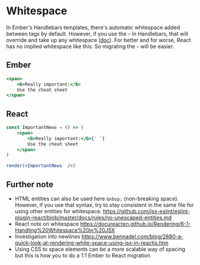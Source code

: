 # Whitespace 

In Ember's Handlebars templates, there's automatic whitespace added between tags by default. However, if you use the `~` in Handlebars, that will override and take up any whitespace ([doc](https://handlebarsjs.com/guide/expressions.html#whitespace-control)). For better and for worse, React has no implied whitespace like this. So migrating the `~` will be easier. 

## Ember

```hbs showLineNumbers
<span>
	<b>Really important:</b>
	Use the cheat sheet
</span>
```

## React 

```jsx live noInline
const ImportantNews = () => (
	<span>
		<b>Really important:</b>{' '}
		Use the cheat sheet
	</span>
)

render(<ImportantNews  />)
```

## Further note

- HTML entities can also be used here `&nbsp;` (non-breaking space). However, if you use that syntax, try to stay consistent in the same file for using other entities for whitespace. https://github.com/jsx-eslint/eslint-plugin-react/blob/master/docs/rules/no-unescaped-entities.md
- React note on whitespace https://docureacten.github.io/Rendering/6-1-Handling%20Whitespace%20in%20JSX
- Investigation into newlines https://www.bennadel.com/blog/2880-a-quick-look-at-rendering-white-space-using-jsx-in-reactjs.htm
- Using CSS to space elements can be a more scalable way of spacing but this is how you to do a 1:1 Ember to React migration
